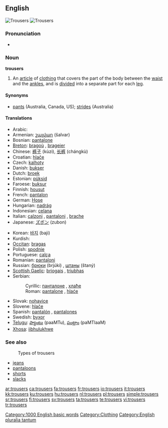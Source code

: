 ==English==
{{wikipedia}}
[[Image:Overzeas longpocket jeans.jpg|thumb|Trousers]]
[[Image:Trousers.jpg|thumb|Trousers]]

===Pronunciation===
* {{audio|en-us-trousers.ogg|Audio (US)}}

===Noun===
'''trousers''' {{pluralonly}}

# {{context|UK,CA}} An [[article]] of [[clothing]] that covers the part of the body between the [[waist]] and the [[ankle]]s, and is [[divide]]d into a separate part for each [[leg]].

====Synonyms====
* [[pants]] (Australia, Canada, US); [[strides]] (Australia)

====Translations====
{{trans-top|an article of clothing that covers the part of the body between the waist and the ankles}}
* Arabic: {{Arab|[[بنطلون]]}} {{unicode|(banʈalón)}} {{m}}
* Armenian: [[շալվար]] (šalvar)
* Bosnian: [[pantalone#Bosnian|pantalone]] {{f|p}}
* [[Breton]]: [[bragoù]] {{m}}, [[brageier]] {{p}}
* Chinese: [[裤子]] (kùzi), [[长裤]] (chángkù)
* Croatian: [[hlače]] {{f|p}}
* Czech: [[kalhoty]] {{f|p}}
* Danish: [[bukser]] {{c|p}}
* Dutch: [[broek]] {{f|s}}
* Estonian: [[püksid]] {{p}}
* Faroese: [[buksur]] {{f|p}}
* Finnish: [[housut]] {{p}}
* French: [[pantalon]] {{m|s}}
* German: [[Hose]] {{f|s}}
* Hungarian: [[nadrág]] {{s}}
* Indonesian: [[celana]]
* Italian: [[calzoni]] {{f|p}}, [[pantaloni]] {{m|p}}, [[brache]] {{f|p}}
* Japanese: [[ズボン]] (zubon)
{{trans-mid}}
* Korean: [[바지]] (baji)
* Kurdish: {{KUchar|[[پانتۆڵ]]}}
* [[Occitan]]: [[bragas]] {{f|p}}
* Polish: [[spodnie]] {{p}}
* Portuguese: [[calça]] {{f|s}}
* Romanian: [[pantaloni]] {{f}}
* Russian: [[брюки]] (brjúki) {{f|p}}, [[штаны]] (štaný) {{m|p}}
* [[Scottish Gaelic]]: [[briogais]] {{f}}, [[triubhas]] {{m}}
* Serbian:
*: Cyrillic: [[панталоне#Serbian|панталоне]] {{f|p}}, [[хлаће]] {{f|p}}
*: Roman: [[pantalone#Serbian|pantalone]] {{f|p}}, [[hlaće]] {{f|p}}
* Slovak: [[nohavice#Slovak|nohavice]] {{f|p}}
* Slovene: [[hlače]] {{f|p}}
* Spanish: [[pantalón]] {{m|s}}, [[pantalones]] {{m|p}}
* Swedish: [[byxor]] {{p}}
* [[Telugu]]: [[ప్యాంటు]] (paaMTu), [[పంట్లాం]] (paMTlaaM)
* [[Xhosa]]: [[iibhulukhwe]]
{{trans-bottom}}

===See also===
: Types of trousers
* [[jeans]]
* [[pantaloons]]
* [[shorts]]
* [[slacks]]

[[Category:1000 English basic words]]
[[Category:Clothing]]
[[Category:English pluralia tantum]]

[[ar:trousers]]
[[ca:trousers]]
[[fa:trousers]]
[[fr:trousers]]
[[io:trousers]]
[[it:trousers]]
[[kk:trousers]]
[[ku:trousers]]
[[hu:trousers]]
[[nl:trousers]]
[[pl:trousers]]
[[simple:trousers]]
[[sr:trousers]]
[[fi:trousers]]
[[sv:trousers]]
[[ta:trousers]]
[[te:trousers]]
[[vi:trousers]]
[[tr:trousers]]